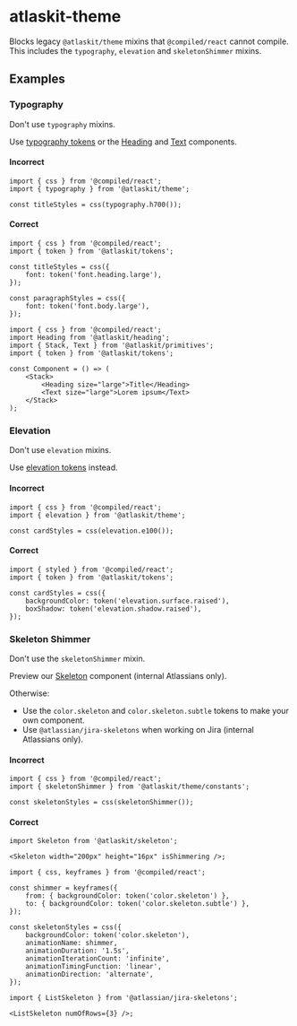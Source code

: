 # atlaskit-theme

Blocks legacy `@atlaskit/theme` mixins that `@compiled/react` cannot compile. This includes the
`typography`, `elevation` and `skeletonShimmer` mixins.

## Examples

### Typography

Don't use `typography` mixins.

Use [typography tokens](https://atlassian.design/foundations/typography-beta/applying-typography) or
the [Heading](https://atlassian.design/components/heading) and
[Text](https://atlassian.design/components/primitives/text) components.

#### Incorrect

```tsx
import { css } from '@compiled/react';
import { typography } from '@atlaskit/theme';

const titleStyles = css(typography.h700());
```

#### Correct

```tsx
import { css } from '@compiled/react';
import { token } from '@atlaskit/tokens';

const titleStyles = css({
	font: token('font.heading.large'),
});

const paragraphStyles = css({
	font: token('font.body.large'),
});
```

```tsx
import { css } from '@compiled/react';
import Heading from '@atlaskit/heading';
import { Stack, Text } from '@atlaskit/primitives';
import { token } from '@atlaskit/tokens';

const Component = () => (
	<Stack>
		<Heading size="large">Title</Heading>
		<Text size="large">Lorem ipsum</Text>
	</Stack>
);
```

### Elevation

Don't use `elevation` mixins.

Use [elevation tokens](https://atlassian.design/foundations/elevation) instead.

#### Incorrect

```tsx
import { css } from '@compiled/react';
import { elevation } from '@atlaskit/theme';

const cardStyles = css(elevation.e100());
```

#### Correct

```tsx
import { styled } from '@compiled/react';
import { token } from '@atlaskit/tokens';

const cardStyles = css({
	backgroundColor: token('elevation.surface.raised'),
	boxShadow: token('elevation.shadow.raised'),
});
```

### Skeleton Shimmer

Don't use the `skeletonShimmer` mixin.

Preview our [Skeleton](https://staging.atlassian.design/components/skeleton/examples) component
(internal Atlassians only).

Otherwise:

- Use the `color.skeleton` and `color.skeleton.subtle` tokens to make your own component.
- Use `@atlassian/jira-skeletons` when working on Jira (internal Atlassians only).

#### Incorrect

```tsx
import { css } from '@compiled/react';
import { skeletonShimmer } from '@atlaskit/theme/constants';

const skeletonStyles = css(skeletonShimmer());
```

#### Correct

```tsx
import Skeleton from '@atlaskit/skeleton';

<Skeleton width="200px" height="16px" isShimmering />;
```

```tsx
import { css, keyframes } from '@compiled/react';

const shimmer = keyframes({
	from: { backgroundColor: token('color.skeleton') },
	to: { backgroundColor: token('color.skeleton.subtle') },
});

const skeletonStyles = css({
	backgroundColor: token('color.skeleton'),
	animationName: shimmer,
	animationDuration: '1.5s',
	animationIterationCount: 'infinite',
	animationTimingFunction: 'linear',
	animationDirection: 'alternate',
});
```

```tsx
import { ListSkeleton } from '@atlassian/jira-skeletons';

<ListSkeleton numOfRows={3} />;
```
